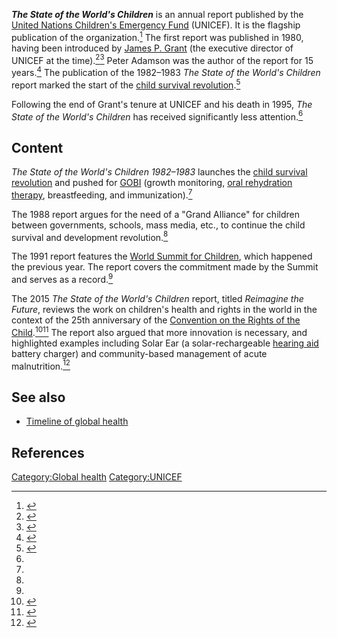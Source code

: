 {{italic title}}
'''''The State of the World's Children''''' is an annual report published by the [[United Nations Children's Emergency Fund]] (UNICEF). It is the flagship publication of the organization.<ref>{{cite web |url=http://www.unicef.org/sowc/ |title=The State of the World's Children reports}}</ref> The first report was published in 1980, having been introduced by [[James P. Grant]] (the executive director of UNICEF at the time).<ref name="1980_1995">{{cite web |url=http://www.unicef.org/about/history/index_sowc.html |title=State of the World's Children (1980-1995)}}</ref><ref>{{cite web |url=http://www.nytimes.com/1995/01/30/obituaries/james-p-grant-unicef-chief-and-aid-expert-is-dead-at-72.html |author=Barbara Crossette |date=January 30, 1995 |title=James P. Grant, Unicef Chief And Aid Expert, Is Dead at 72|publisher = ''[[New York Times]]''}}</ref> Peter Adamson was the author of the report for 15 years.<ref name="jim_grant_book">{{cite book |title=Jim Grant: UNICEF Visionary |author=Peter Adamson, Carol Bellamy, Kul Gautam, Richard Jolly, Nyi Nyi, Mary Racelis, Richard Reid, Jon Rohde |year=2001 |url=http://www.unicef.org/publications/index_4402.html |publisher=UNICEF Innocenti Research Centre}}</ref> The publication of the 1982–1983 ''The State of the World's Children'' report marked the start of the [[child survival revolution]].<ref name="fifield">{{cite book |title=A Mighty Purpose: How Jim Grant Sold the World on Saving Its Children |year= 2015 |publisher=Other Press|first=Adam |last=Fifield}}</ref>{{rp|95}}

Following the end of Grant's tenure at UNICEF and his death in 1995, ''The State of the World's Children'' has received significantly less attention.<ref name=fifield/>{{rp|390}}

==Content==

''The State of the World's Children 1982–1983'' launches the [[child survival revolution]] and pushed for [[GOBI]] (growth monitoring, [[oral rehydration therapy]], breastfeeding, and immunization).<ref name="1980_1995"/>

The 1988 report argues for the need of a "Grand Alliance" for children between governments, schools, mass media, etc., to continue the child survival and development revolution.<ref name="1980_1995"/>

The 1991 report features the [[World Summit for Children]], which happened the previous year. The report covers the commitment made by the Summit and serves as a record.<ref name="1980_1995"/>

The 2015 ''The State of the World's Children'' report, titled ''Reimagine the Future'', reviews the work on children's health and rights in the world in the context of the 25th anniversary of the [[Convention on the Rights of the Child]].<ref>{{cite web |url=http://www.unicef.org/publications/files/SOWC_2015_Summary_and_Tables.pdf |title=THE STATE OF THE WORLD’S CHILDREN 2015: Executive Summary |publisher=UNICEF}}</ref><ref>{{cite web |url=http://www.crop.org/OtherResources/FurtherReading/UNICEF-The-State-of-the-Worlds-Children-in-Numbers-.aspx |title=UNICEF: The State of the World’s Children in Numbers |date=August 24, 2015 |accessdate=May 4, 2016}}</ref>  The report also argued that more innovation is necessary, and highlighted examples including Solar Ear (a solar-rechargeable [[hearing aid]] battery charger) and community-based management of acute malnutrition.<ref>{{cite web |url=http://reliefweb.int/report/world/state-world-s-children-2015-reimagine-future-innovation-every-child |title=The State of the World’s Children 2015: Reimagine the future - Innovation for every child |date = November 20, 2014 |publisher=reliefweb |accessdate=May 4, 2016}}</ref>

==See also==

* [[Timeline of global health]]

==References==

{{reflist|30em}}

[[Category:Global health]]
[[Category:UNICEF]]

